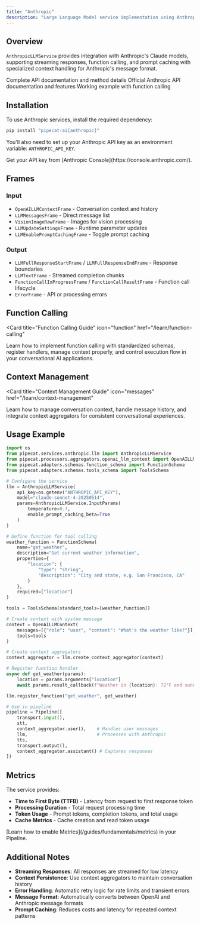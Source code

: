 ```yaml
---
title: "Anthropic"
description: "Large Language Model service implementation using Anthropic’s Claude API"
---
```


## Overview

`AnthropicLLMService` provides integration with Anthropic's Claude models, supporting streaming responses, function calling, and prompt caching with specialized context handling for Anthropic's message format.

<CardGroup cols={3}>
  <Card
    title="API Reference"
    icon="code"
    href="https://reference-server.pipecat.ai/en/latest/api/pipecat.services.anthropic.llm.html"
  >
    Complete API documentation and method details
  </Card>
  <Card
    title="Anthropic Docs"
    icon="book"
    href="https://docs.anthropic.com/en/api/messages"
  >
    Official Anthropic API documentation and features
  </Card>
  <Card
    title="Example Code"
    icon="play"
    href="https://github.com/pipecat-ai/pipecat/blob/main/examples/foundational/14a-function-calling-anthropic.py"
  >
    Working example with function calling
  </Card>
</CardGroup>

## Installation

To use Anthropic services, install the required dependency:

```bash
pip install "pipecat-ai[anthropic]"
```

You'll also need to set up your Anthropic API key as an environment variable: `ANTHROPIC_API_KEY`.

<Tip>
  Get your API key from [Anthropic Console](https://console.anthropic.com/).
</Tip>

## Frames

### Input

- `OpenAILLMContextFrame` - Conversation context and history
- `LLMMessagesFrame` - Direct message list
- `VisionImageRawFrame` - Images for vision processing
- `LLMUpdateSettingsFrame` - Runtime parameter updates
- `LLMEnablePromptCachingFrame` - Toggle prompt caching

### Output

- `LLMFullResponseStartFrame` / `LLMFullResponseEndFrame` - Response boundaries
- `LLMTextFrame` - Streamed completion chunks
- `FunctionCallInProgressFrame` / `FunctionCallResultFrame` - Function call lifecycle
- `ErrorFrame` - API or processing errors

## Function Calling

<Card
  title="Function Calling Guide"
  icon="function"
  href="/learn/function-calling"
>
  Learn how to implement function calling with standardized schemas, register
  handlers, manage context properly, and control execution flow in your
  conversational AI applications.
</Card>

## Context Management

<Card
  title="Context Management Guide"
  icon="messages"
  href="/learn/context-management"
>
  Learn how to manage conversation context, handle message history, and
  integrate context aggregators for consistent conversational experiences.
</Card>

## Usage Example

```python
import os
from pipecat.services.anthropic.llm import AnthropicLLMService
from pipecat.processors.aggregators.openai_llm_context import OpenAILLMContext
from pipecat.adapters.schemas.function_schema import FunctionSchema
from pipecat.adapters.schemas.tools_schema import ToolsSchema

# Configure the service
llm = AnthropicLLMService(
    api_key=os.getenv("ANTHROPIC_API_KEY"),
    model="claude-sonnet-4-20250514",
    params=AnthropicLLMService.InputParams(
        temperature=0.7,
        enable_prompt_caching_beta=True
    )
)

# Define function for tool calling
weather_function = FunctionSchema(
    name="get_weather",
    description="Get current weather information",
    properties={
        "location": {
            "type": "string",
            "description": "City and state, e.g. San Francisco, CA"
        }
    },
    required=["location"]
)

tools = ToolsSchema(standard_tools=[weather_function])

# Create context with system message
context = OpenAILLMContext(
    messages=[{"role": "user", "content": "What's the weather like?"}],
    tools=tools
)

# Create context aggregators
context_aggregator = llm.create_context_aggregator(context)

# Register function handler
async def get_weather(params):
    location = params.arguments["location"]
    await params.result_callback(f"Weather in {location}: 72°F and sunny")

llm.register_function("get_weather", get_weather)

# Use in pipeline
pipeline = Pipeline([
    transport.input(),
    stt,
    context_aggregator.user(),    # Handles user messages
    llm,                          # Processes with Anthropic
    tts,
    transport.output(),
    context_aggregator.assistant() # Captures responses
])
```

## Metrics

The service provides:

- **Time to First Byte (TTFB)** - Latency from request to first response token
- **Processing Duration** - Total request processing time
- **Token Usage** - Prompt tokens, completion tokens, and total usage
- **Cache Metrics** - Cache creation and read token usage

<Info>
  [Learn how to enable Metrics](/guides/fundamentals/metrics) in your Pipeline.
</Info>

## Additional Notes

- **Streaming Responses**: All responses are streamed for low latency
- **Context Persistence**: Use context aggregators to maintain conversation history
- **Error Handling**: Automatic retry logic for rate limits and transient errors
- **Message Format**: Automatically converts between OpenAI and Anthropic message formats
- **Prompt Caching**: Reduces costs and latency for repeated context patterns
